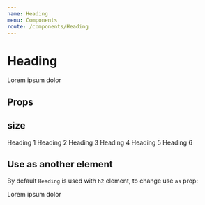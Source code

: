```yaml
---
name: Heading
menu: Components
route: /components/Heading
---
```



# Heading

<Playground>
    <Heading>Lorem ipsum dolor</Heading>
</Playground>

## Props

<Props of={Heading} />

## size

<Playground>
    <Heading size="h1">Heading 1</Heading>
    <Heading size="h2">Heading 2</Heading>
    <Heading size="h3">Heading 3</Heading>
    <Heading size="h4">Heading 4</Heading>
    <Heading size="h5">Heading 5</Heading>
    <Heading size="h6">Heading 6</Heading>
</Playground>

## Use as another element

By default `Heading` is used with `h2` element, to change use `as` prop:

<Playground>
    <Heading as="h1" size="h5">Lorem ipsum dolor</Heading>
</Playground>